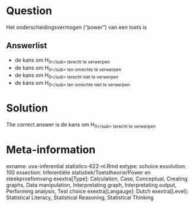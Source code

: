 Question
========

Het onderscheidingsvermogen ("power") van een toets is 

Answerlist
----------
* de kans om H<sub>0<\/sub> terecht te verwerpen
* de kans om H<sub>0<\/sub> ten onrechte te verwerpen
* de kans om H<sub>0<\/sub> terecht niet te verwerpen
* de kans om H<sub>0<\/sub> ten onrechte niet te verwerpen

Solution
========

The correct answer is  de kans om H<sub>0<\/sub> terecht te verwerpen 

Meta-information
================
exname: uva-inferential statistics-622-nl.Rmd 
extype: schoice 
exsolution: 100 
exsection: Inferentiële statistiek/Toetstheorie/Power en steekproefomvang
exextra[Type]: Calculation, Case, Conceptual, Creating graphs, Data manipulation, Interpretating graph, Interpretating output, Performing analysis, Test choice 
exextra[Langauge]: Dutch 
exextra[Level]: Statistical Literacy, Statistical Reasoning, Statistical Thinking 

